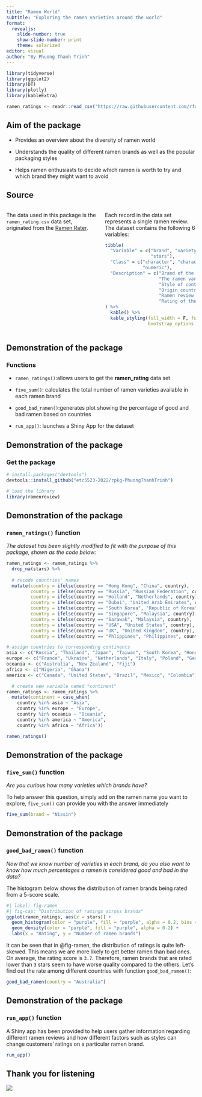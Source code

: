 ```yaml
---
title: "Ramen World"
subtitle: "Exploring the ramen varieties around the world"
format:
  revealjs:
    slide-number: true
    show-slide-number: print
    theme: solarized
editor: visual
author: "By Phuong Thanh Trinh"
---
```


```r
library(tidyverse)
library(ggplot2)
library(DT)
library(plotly)
library(kableExtra)
```

```r
ramen_ratings <- readr::read_csv("https://raw.githubusercontent.com/rfordatascience/tidytuesday/master/data/2019/2019-06-04/ramen_ratings.csv")
```

## Aim of the package

::: {.incremental}

* Provides an overview about the diversity of ramen world

* Understands the quality of different ramen brands as well as the popular packaging styles

* Helps ramen enthusiasts to decide which ramen is worth to try and which brand they might want to avoid
:::

## Source 
:::: {.columns}

::: {.column width="50%"}
The data used in this package is the `ramen_rating.csv` data set, originated from the [Ramen Rater](https://www.theramenrater.com/resources-2/the-list/). 

:::

::: {.column width="50%"}
Each record in the data set represents a single ramen review. The dataset contains the following 6 variables: 
```r
tibble(
  "Variable" = c("brand", "variety", "style", "country", "review_number", 
                 "stars"),
  "Class" = c("character", "character", "character", "character", "numeric", 
              "numeric"),
  "Description" = c("Brand of the ramen",
                    "The ramen variety, e.g., a flavor, style, ingredient", 
                    "Style of container (cup, pack, tray)", 
                    "Origin country of the ramen brand",
                    "Ramen review number",
                    "Rating of the ramen ranging from 0-5 (5 is best, 0 is worst)")
) %>%
  kable() %>%
  kable_styling(full_width = F, font_size = 14,
                bootstrap_options = c("striped", "condensed", "bordered"))
```
:::

::::


## Demonstration of the package

### Functions
::: {.incremental}

* `ramen_ratings()`:allows users to get the **ramen_rating** data set

* `five_sum()`: calculates the total number of ramen varieties available in each ramen brand

* `good_bad_ramen()`:generates plot showing the percentage of good and bad ramen based on countries

* `run_app()`: launches a Shiny App for the dataset
:::

## Demonstration of the package
### Get the package

```r
# install.packages("devtools")
devtools::install_github("etc5523-2022/rpkg-PhuongThanhTrinh")
```

```r
# load the library
library(ramenreview)
```

## Demonstration of the package {auto-animate="true"}
### `ramen_ratings()` function 

*The dataset has been slightly modified to fit with the purpose of this package, shown as the code below:*

```r
ramen_ratings <- ramen_ratings %>%
  drop_na(stars) %>%
  
  # recode countries' names
  mutate(country = ifelse(country == "Hong Kong", "China", country),
         country = ifelse(country == "Russia", "Russian Federation", country),
         country = ifelse(country == "Holland", "Netherlands", country),
         country = ifelse(country == "Dubai", "United Arab Emirates", country),
         country = ifelse(country == "South Korea", "Republic of Korea", country),
         country = ifelse(country == "Singapore", "Malaysia", country),
         country = ifelse(country == "Sarawak", "Malaysia", country),
         country = ifelse(country == "USA", "United States", country),
         country = ifelse(country == "UK", "United Kingdom", country),
         country = ifelse(country == "Phlippines", "Philippines", country))
```


```r
# assign countries to corresponding continents
asia <- c("Russia", "Thailand", "Japan", "Taiwan", "South Korea", "Hong Kong", "Malaysia", "China", "Philippines", "Vietnam", "Bangladesh", "Singapore", "Indonesia", "India", "Pakistan", "Nepal", "Myanmar", "Cambodia", "Dubai")
europe <- c("France", "Ukraine", "Netherlands", "Italy", "Poland", "Germany", "Hungary", "United Kingdom", "Finland", "Sweden", "Estonia")
oceania <- c("Australia", "New Zealand", "Fiji")
africa <- c("Nigeria", "Ghana")
america <- c("Canada", "United States", "Brazil", "Mexico", "Colombia")

  # create new variable named "continent"
ramen_ratings <- ramen_ratings %>%
  mutate(continent = case_when(
    country %in% asia ~ "Asia",
    country %in% europe ~ "Europe",
    country %in% oceania ~ "Oceania",
    country %in% america ~ "America",
    country %in% africa ~ "Africa")) 
```


```r
ramen_ratings()
```
## Demonstration of the package {auto-animate="true"}
### `five_sum()` function 

*Are you curious how many varieties which brands have?*

To help answer this question, simply add on the ramen name you want to explore, `five_sum()` can provide you with the answer immediately

```r
five_sum(brand = "Nissin")
```

## Demonstration of the package {auto-animate="true"}
### `good_bad_ramen()` function 

*Now that we know number of varieties in each brand, do you also want to know how much percentages a ramen is considered good and bad in the data?*

The histogram below shows the distribution of ramen brands being rated from a 5-score scale. 

```r
#| label: fig-ramen
#| fig-cap: "Distribution of ratings across brands"
ggplot(ramen_ratings, aes(x = stars)) +
  geom_histogram(color = "purple", fill = "purple", alpha = 0.2, bins = 20, aes(y = stat(density))) +
  geom_density(color = "purple", fill = "purple", alpha = 0.2) +
  labs(x = "Rating", y = "Number of ramen brands") 
```

It can be seen that in @fig-ramen, the distribution of ratings is quite left-skewed. This means we are more likely to get better ramen than bad ones. On average, the rating score is `3.7`. Therefore, ramen brands that are rated lower than `3` stars seem to have worse quality compared to the others. Let's find out the rate among different countries with function `good_bad_ramen()`: 

```r
good_bad_ramen(country = "Australia")
```


## Demonstration of the package {auto-animate="true"}
### `run_app()` function 

A Shiny app has been provided to help users gather information regarding different ramen reviews and how different factors such as styles can change customers' ratings on a particular ramen brand.

```r
run_app()
```


## Thank you for listening

![](https://upload.wikimedia.org/wikipedia/commons/thumb/d/d6/Thank-new-yellow-transparent.svg/600px-Thank-new-yellow-transparent.svg.png?20200609150708)
